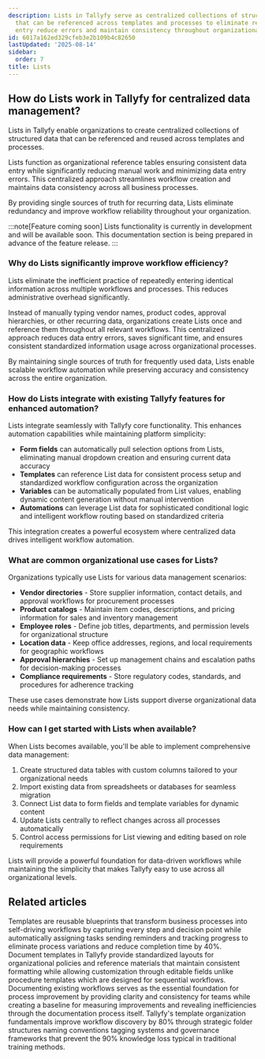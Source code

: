```yaml
---
description: Lists in Tallyfy serve as centralized collections of structured data
  that can be referenced across templates and processes to eliminate redundant data
  entry reduce errors and maintain consistency throughout organizational workflows.
id: 6017a162ed329cfeb3e2b109b4c82650
lastUpdated: '2025-08-14'
sidebar:
  order: 7
title: Lists
---
```


## How do Lists work in Tallyfy for centralized data management?

Lists in Tallyfy enable organizations to create centralized collections of structured data that can be referenced and reused across templates and processes.

Lists function as organizational reference tables ensuring consistent data entry while significantly reducing manual work and minimizing data entry errors. This centralized approach streamlines workflow creation and maintains data consistency across all business processes.

By providing single sources of truth for recurring data, Lists eliminate redundancy and improve workflow reliability throughout your organization.

:::note[Feature coming soon]
Lists functionality is currently in development and will be available soon. This documentation section is being prepared in advance of the feature release.
:::

### Why do Lists significantly improve workflow efficiency?

Lists eliminate the inefficient practice of repeatedly entering identical information across multiple workflows and processes. This reduces administrative overhead significantly.

Instead of manually typing vendor names, product codes, approval hierarchies, or other recurring data, organizations create Lists once and reference them throughout all relevant workflows. This centralized approach reduces data entry errors, saves significant time, and ensures consistent standardized information usage across organizational processes.

By maintaining single sources of truth for frequently used data, Lists enable scalable workflow automation while preserving accuracy and consistency across the entire organization.

### How do Lists integrate with existing Tallyfy features for enhanced automation?

Lists integrate seamlessly with Tallyfy core functionality. This enhances automation capabilities while maintaining platform simplicity:

- **Form fields** can automatically pull selection options from Lists, eliminating manual dropdown creation and ensuring current data accuracy
- **Templates** can reference List data for consistent process setup and standardized workflow configuration across the organization
- **Variables** can be automatically populated from List values, enabling dynamic content generation without manual intervention
- **Automations** can leverage List data for sophisticated conditional logic and intelligent workflow routing based on standardized criteria

This integration creates a powerful ecosystem where centralized data drives intelligent workflow automation.

### What are common organizational use cases for Lists?

Organizations typically use Lists for various data management scenarios:

- **Vendor directories** - Store supplier information, contact details, and approval workflows for procurement processes
- **Product catalogs** - Maintain item codes, descriptions, and pricing information for sales and inventory management
- **Employee roles** - Define job titles, departments, and permission levels for organizational structure
- **Location data** - Keep office addresses, regions, and local requirements for geographic workflows
- **Approval hierarchies** - Set up management chains and escalation paths for decision-making processes
- **Compliance requirements** - Store regulatory codes, standards, and procedures for adherence tracking

These use cases demonstrate how Lists support diverse organizational data needs while maintaining consistency.

### How can I get started with Lists when available?

When Lists becomes available, you'll be able to implement comprehensive data management:

1. Create structured data tables with custom columns tailored to your organizational needs
2. Import existing data from spreadsheets or databases for seamless migration
3. Connect List data to form fields and template variables for dynamic content
4. Update Lists centrally to reflect changes across all processes automatically
5. Control access permissions for List viewing and editing based on role requirements

Lists will provide a powerful foundation for data-driven workflows while maintaining the simplicity that makes Tallyfy easy to use across all organizational levels.


## Related articles
<CardGrid>
<LinkTitleCard header="<b>Documenting > Templates</b>" href="/products/pro/documenting/templates/" > Templates are reusable blueprints that transform business processes into self-driving workflows by capturing every step and decision point while automatically assigning tasks sending reminders and tracking progress to eliminate process variations and reduce completion time by 40%. </LinkTitleCard>
<LinkTitleCard header="<b>Documenting > Documents</b>" href="/products/pro/documenting/documents/" > Document templates in Tallyfy provide standardized layouts for organizational policies and reference materials that maintain consistent formatting while allowing customization through editable fields unlike procedure templates which are designed for sequential workflows. </LinkTitleCard>
<LinkTitleCard header="<b>Process Improvement > Understand your current processes with Tallyfy</b>" href="/products/pro/tutorials/how-to/process-improvement/understanding-your-current-processes-with-tallyfy/" > Documenting existing workflows serves as the essential foundation for process improvement by providing clarity and consistency for teams while creating a baseline for measuring improvements and revealing inefficiencies through the documentation process itself. </LinkTitleCard>
<LinkTitleCard header="<b>Templates > Organizing templates</b>" href="/products/pro/documenting/templates/template-organization-best-practices/" > Tallyfy's template organization fundamentals improve workflow discovery by 80% through strategic folder structures naming conventions tagging systems and governance frameworks that prevent the 90% knowledge loss typical in traditional training methods. </LinkTitleCard>
</CardGrid>